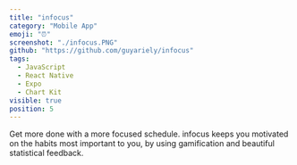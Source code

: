 ```yaml
---
title: "infocus"
category: "Mobile App"
emoji: "⏰"
screenshot: "./infocus.PNG"
github: "https://github.com/guyariely/infocus"
tags:
  - JavaScript
  - React Native
  - Expo
  - Chart Kit
visible: true
position: 5
---
```


Get more done with a more focused schedule. infocus keeps you motivated on the habits most important to you, by using gamification and beautiful statistical feedback.
